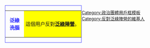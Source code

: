 <div style="float: left; border:solid #3333FF 1px; margin: 1px;">
{| cellspacing="0" style="width: 238px;"
| style="width: 45px; height: 45px; text-align: center; font-size: {{{5|{{{id-s|14}}}}}}pt; color: #3333FF;" | '''<del>泛綠</del><br><del>洗腦</del>'''
| style="font-size: {{{info-s|10}}}pt;background:yellow;padding: 4pt; line-height: 1.25em; color: #FF;" | 這個用户反對'''[[泛綠陣營]]'''。
|}</div>
<noinclude>[[Category:政治團體用戶框模板]]</noinclude>
<noinclude>[[Category:反對泛綠陣營的維基人]]</noinclude>
